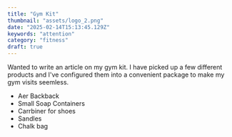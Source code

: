 ```yaml
---
title: "Gym Kit"
thumbnail: "assets/logo_2.png"
date: "2025-02-14T15:13:45.129Z"
keywords: "attention"
category: "fitness"
draft: true
---
```


Wanted to write an article on my gym kit. I have picked up a few different products and I've configured them into a convenient package to make my gym visits seemless.

- Aer Backback
- Small Soap Containers
- Carrbiner for shoes
- Sandles
- Chalk bag
